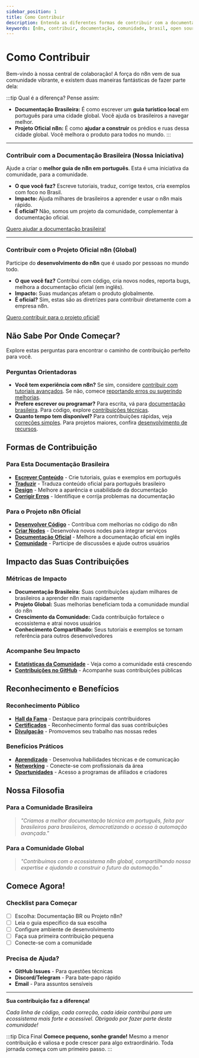 ---
sidebar_position: 1
title: Como Contribuir
description: Entenda as diferentes formas de contribuir com a documentação da comunidade brasileira e com o projeto oficial do n8n.
keywords: [n8n, contribuir, documentação, comunidade, brasil, open source]
---

# <IonicIcon name="heart-outline" size={32} /> Como Contribuir

Bem-vindo à nossa central de colaboração! A força do n8n vem de sua comunidade vibrante, e existem duas maneiras fantásticas de fazer parte dela:

:::tip <IonicIcon name="help-circle-outline" size={18} /> Qual é a diferença?
Pense assim:
* **Documentação Brasileira:** É como escrever um **guia turístico local** em português para uma cidade global. Você ajuda os brasileiros a navegar melhor.
* **Projeto Oficial n8n:** É como **ajudar a construir** os prédios e ruas dessa cidade global. Você melhora o produto para todos no mundo.
:::

---

### <IonicIcon name="location-outline" size={20} /> Contribuir com a Documentação Brasileira (Nossa Iniciativa)

Ajude a criar o **melhor guia de n8n em português**. Esta é uma iniciativa da comunidade, para a comunidade.

- <IonicIcon name="create-outline" size={16} /> **O que você faz?** Escreve tutoriais, traduz, corrige textos, cria exemplos com foco no Brasil.
- <IonicIcon name="trending-up-outline" size={16} /> **Impacto:** Ajuda milhares de brasileiros a aprender e usar o n8n mais rápido.
- <IonicIcon name="people-outline" size={16} /> **É oficial?** Não, somos um projeto da comunidade, complementar à documentação oficial.

<IonicIcon name="arrow-forward-outline" size={16} /> [Quero ajudar a documentação brasileira!](./esta-documentacao/index)

---

### <IonicIcon name="globe-outline" size={20} /> Contribuir com o Projeto Oficial n8n (Global)

Participe do **desenvolvimento do n8n** que é usado por pessoas no mundo todo.

- <IonicIcon name="code-outline" size={16} /> **O que você faz?** Contribui com código, cria novos nodes, reporta bugs, melhora a documentação oficial (em inglês).
- <IonicIcon name="planet-outline" size={16} /> **Impacto:** Suas mudanças afetam o produto globalmente.
- <IonicIcon name="checkmark-circle-outline" size={16} /> **É oficial?** Sim, estas são as diretrizes para contribuir diretamente com a empresa n8n.

<IonicIcon name="arrow-forward-outline" size={16} /> [Quero contribuir para o projeto oficial!](./projeto-n8n/index)

## <IonicIcon name="compass-outline" size={28} /> Não Sabe Por Onde Começar?

Explore estas perguntas para encontrar o caminho de contribuição perfeito para você.

### <IonicIcon name="help-circle-outline" size={20} /> Perguntas Orientadoras

- **Você tem experiência com n8n?** Se sim, considere [contribuir com tutoriais avançados](./esta-documentacao/index). Se não, comece [reportando erros ou sugerindo melhorias](./esta-documentacao/01-entendendo-o-projeto/como-contribuir).
- **Prefere escrever ou programar?** Para escrita, vá para [documentação brasileira](./esta-documentacao/index). Para código, explore [contribuições técnicas](./projeto-n8n/index).
- **Quanto tempo tem disponível?** Para contribuições rápidas, veja [correções simples](./esta-documentacao/01-entendendo-o-projeto/como-contribuir). Para projetos maiores, confira [desenvolvimento de recursos](./projeto-n8n/contribuir-codigo-e-docs).

## <IonicIcon name="git-branch-outline" size={28} color="#10b981" /> Formas de Contribuição

### <IonicIcon name="arrow-forward-circle-outline" size={22} color="#10b981" /> Para Esta Documentação Brasileira

- **[<IonicIcon name="create-outline" size={16} /> Escrever Conteúdo](./esta-documentacao/01-entendendo-o-projeto/como-contribuir)** - Crie tutoriais, guias e exemplos em português
- **[<IonicIcon name="language-outline" size={16} /> Traduzir](./esta-documentacao/04-traducao-e-localizacao/guia-traducao)** - Traduza conteúdo oficial para português brasileiro
- **[<IonicIcon name="color-palette-outline" size={16} /> Design](./esta-documentacao/03-padroes-e-estilo/design-system)** - Melhore a aparência e usabilidade da documentação
- **[<IonicIcon name="bug-outline" size={16} /> Corrigir Erros](./esta-documentacao/01-entendendo-o-projeto/como-contribuir)** - Identifique e corrija problemas na documentação

### <IonicIcon name="arrow-forward-circle-outline" size={22} color="#10b981" /> Para o Projeto n8n Oficial

- **[<IonicIcon name="code-outline" size={16} /> Desenvolver Código](./projeto-n8n/contribuir-codigo-e-docs)** - Contribua com melhorias no código do n8n
- **[<IonicIcon name="cube-outline" size={16} /> Criar Nodes](./projeto-n8n/contribuir-codigo-e-docs)** - Desenvolva novos nodes para integrar serviços
- **[<IonicIcon name="document-text-outline" size={16} /> Documentação Oficial](./projeto-n8n/contribuir-codigo-e-docs)** - Melhore a documentação oficial em inglês
- **[<IonicIcon name="people-outline" size={16} /> Comunidade](./projeto-n8n/contribuir-community)** - Participe de discussões e ajude outros usuários

## <IonicIcon name="pulse-outline" size={28} color="#10b981" /> Impacto das Suas Contribuições

### <IonicIcon name="trending-up-outline" size={20} /> Métricas de Impacto

- **Documentação Brasileira:** Suas contribuições ajudam milhares de brasileiros a aprender n8n mais rapidamente
- **Projeto Global:** Suas melhorias beneficiam toda a comunidade mundial do n8n
- **Crescimento da Comunidade:** Cada contribuição fortalece o ecossistema e atrai novos usuários
- **Conhecimento Compartilhado:** Seus tutoriais e exemplos se tornam referência para outros desenvolvedores

### <IonicIcon name="stats-chart-outline" size={20} /> Acompanhe Seu Impacto

- **[<IonicIcon name="analytics-outline" size={16} /> Estatísticas da Comunidade](../comunidade/estatisticas)** - Veja como a comunidade está crescendo
- **[<IonicIcon name="git-network-outline" size={16} /> Contribuições no GitHub](../comunidade/github)** - Acompanhe suas contribuições públicas

## <IonicIcon name="medal-outline" size={28} color="#10b981" /> Reconhecimento e Benefícios

### <IonicIcon name="trophy-outline" size={20} /> Reconhecimento Público

- **[<IonicIcon name="star-outline" size={16} /> Hall da Fama](../comunidade/index)** - Destaque para principais contribuidores
- **[<IonicIcon name="ribbon-outline" size={16} /> Certificados](./esta-documentacao/01-entendendo-o-projeto/sobre-o-projeto)** - Reconhecimento formal das suas contribuições
- **[<IonicIcon name="megaphone-outline" size={16} /> Divulgação](../comunidade/index)** - Promovemos seu trabalho nas nossas redes

### <IonicIcon name="gift-outline" size={20} /> Benefícios Práticos

- **[<IonicIcon name="school-outline" size={16} /> Aprendizado](./esta-documentacao/01-entendendo-o-projeto/sobre-o-projeto)** - Desenvolva habilidades técnicas e de comunicação
- **[<IonicIcon name="briefcase-outline" size={16} /> Networking](./projeto-n8n/referral-vagas)** - Conecte-se com profissionais da área
- **[<IonicIcon name="rocket-outline" size={16} /> Oportunidades](./projeto-n8n/afiliados-e-creators)** - Acesso a programas de afiliados e criadores

## <IonicIcon name="book-outline" size={28} color="#10b981" /> Nossa Filosofia

### Para a Comunidade Brasileira
> *"Criamos a melhor documentação técnica em português, feita por brasileiros para brasileiros, democratizando o acesso à automação avançada."*

### Para a Comunidade Global
> *"Contribuímos com o ecossistema n8n global, compartilhando nossa expertise e ajudando a construir o futuro da automação."*

## Comece Agora!

### Checklist para Começar
- [ ] Escolha: Documentação BR ou Projeto n8n?
- [ ] Leia o guia específico da sua escolha
- [ ] Configure ambiente de desenvolvimento
- [ ] Faça sua primeira contribuição pequena
- [ ] Conecte-se com a comunidade

### Precisa de Ajuda?
- **GitHub Issues** - Para questões técnicas
- **Discord/Telegram** - Para bate-papo rápido
- **Email** - Para assuntos sensíveis

---

**Sua contribuição faz a diferença!**

*Cada linha de código, cada correção, cada ideia contribui para um ecossistema mais forte e acessível. Obrigado por fazer parte desta comunidade!*

:::tip Dica Final
**Comece pequeno, sonhe grande!** Mesmo a menor contribuição é valiosa e pode crescer para algo extraordinário. Toda jornada começa com um primeiro passo. 
:::


